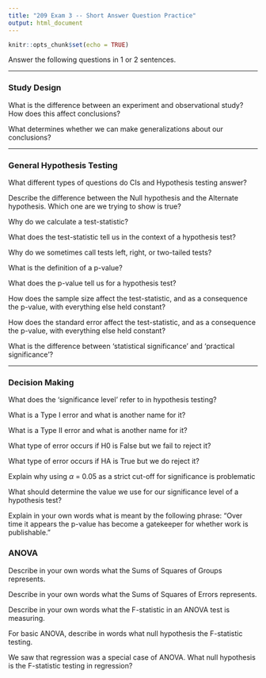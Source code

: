 ---
title: "209 Exam 3 -- Short Answer Question Practice"
output: html_document
---

```{r setup, include=FALSE}
knitr::opts_chunk$set(echo = TRUE)
```

Answer the following questions in 1 or 2 sentences.

--- 

### Study Design

What is the difference between an experiment and observational study? How does this affect conclusions?

What determines whether we can make generalizations about our conclusions?

---

### General Hypothesis Testing

What different types of questions do CIs and Hypothesis testing answer? 

Describe the difference between the Null hypothesis and the Alternate hypothesis. Which one are we trying to show is true? 

Why do we calculate a test-statistic?

What does the test-statistic tell us in the context of a hypothesis test?

Why do we sometimes call tests left, right, or two-tailed tests? 

What is the definition of a p-value?

What does the p-value tell us for a hypothesis test?

How does the sample size affect the test-statistic, and as a consequence the p-value, with everything else held constant? 

How does the standard error affect the test-statistic, and as a consequence the p-value, with everything else held constant? 

What is the difference between ‘statistical significance’ and ‘practical significance’?

---

### Decision Making

What does the ‘significance level’ refer to in hypothesis testing?

What is a Type I error and what is another name for it?

What is a Type II error and what is another name for it?

What type of error occurs if H0 is False but we fail to reject it? 

What type of error occurs if HA is True but we do reject it? 

Explain why using $\alpha$ = 0.05 as a strict cut-off for significance is problematic

What should determine the value we use for our significance level of a hypothesis test?

Explain in your own words what is meant by the following phrase: “Over time it appears the p-value has become a gatekeeper for whether work is publishable.”

### ANOVA

Describe in your own words what the Sums of Squares of Groups represents.

Describe in your own words what the Sums of Squares of Errors represents.

Describe in your own words what the F-statistic in an ANOVA test is measuring.

For basic ANOVA, describe in words what null hypothesis the F-statistic testing.

We saw that regression was a special case of ANOVA. What null hypothesis is the F-statistic testing in regression?
